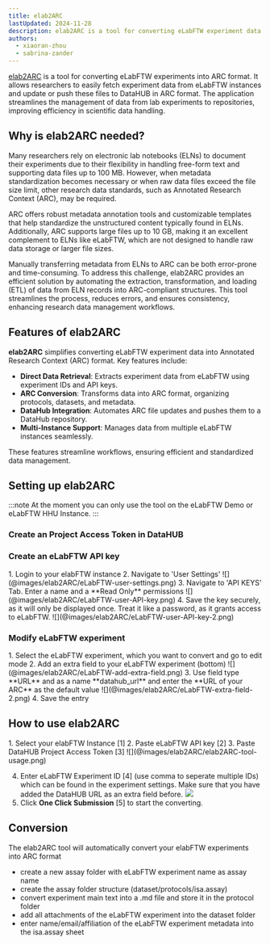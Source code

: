 ```yaml
---
title: elab2ARC
lastUpdated: 2024-11-28
description: elab2ARC is a tool for converting eLabFTW experiment data into ARC format.
authors: 
  - xiaoran-zhou
  - sabrina-zander
---
```



[elab2ARC](http://nfdi4plants.org/elab2arc) is a tool for converting eLabFTW experiments into ARC format. It allows researchers to easily fetch experiment data from eLabFTW instances and update or push these files to DataHUB in ARC format. The application streamlines the management of data from lab experiments to repositories, improving efficiency in scientific data handling.


## Why is elab2ARC needed?
Many researchers rely on electronic lab notebooks (ELNs) to document their experiments due to their flexibility in handling free-form text and supporting data files up to 100 MB. However, when metadata standardization becomes necessary or when raw data files exceed the file size limit, other research data standards, such as Annotated Research Context (ARC), may be required.

ARC offers robust metadata annotation tools and customizable templates that help standardize the unstructured content typically found in ELNs. Additionally, ARC supports large files up to 10 GB, making it an excellent complement to ELNs like eLabFTW, which are not designed to handle raw data storage or larger file sizes.

Manually transferring metadata from ELNs to ARC can be both error-prone and time-consuming. To address this challenge, elab2ARC provides an efficient solution by automating the extraction, transformation, and loading (ETL) of data from ELN records into ARC-compliant structures. This tool streamlines the process, reduces errors, and ensures consistency, enhancing research data management workflows.

## Features of elab2ARC

**elab2ARC** simplifies converting eLabFTW experiment data into Annotated Research Context (ARC) format. Key features include:

- **Direct Data Retrieval**: Extracts experiment data from eLabFTW using experiment IDs and API keys.
- **ARC Conversion**: Transforms data into ARC format, organizing protocols, datasets, and metadata.
- **DataHub Integration**: Automates ARC file updates and pushes them to a DataHub repository.
- **Multi-Instance Support**: Manages data from multiple eLabFTW instances seamlessly.

These features streamline workflows, ensuring efficient and standardized data management.

## Setting up elab2ARC

:::note
At the moment you can only use the tool on the eLabFTW Demo or eLabFTW HHU Instance.
:::


### Create an Project Access Token in DataHUB


<DataHubPat />

### Create an eLabFTW API key

<Steps>
1. Login to your elabFTW instance 
2. Navigate to 'User Settings'  
    ![](@images/elab2ARC/eLabFTW-user-settings.png)
3. Navigate to 'API KEYS' Tab. Enter a name and a **Read Only** permissions
    ![](@images/elab2ARC/eLabFTW-user-API-key.png)
4. Save the key securely, as it will only be displayed once. Treat it like a password, as it grants access to eLabFTW.
    ![](@images/elab2ARC/eLabFTW-user-API-key-2.png)

</Steps>

### Modify eLabFTW experiment


<Steps>
1. Select the eLabFTW experiment, which you want to convert and go to edit mode
2. Add an extra field to your eLabFTW experiment (bottom)
    ![](@images/elab2ARC/eLabFTW-add-extra-field.png)
3. Use field type **URL** and as a name **datahub_url** and enter the **URL of your ARC** as the default value
    ![](@images/elab2ARC/eLabFTW-extra-field-2.png)
4. Save the entry

</Steps>

## How to use elab2ARC 

<Steps>
1. Select your elabFTW Instance [1]
2. Paste eLabFTW API key [2]
3. Paste DataHUB Project Access Token [3]
    ![](@images/elab2ARC/elab2ARC-tool-usage.png)

4. Enter eLabFTW Experiment ID [4] (use comma to seperate multiple IDs) which can be found in the experiment settings. Make sure that you have added the DataHUB URL as an extra field before. 
    ![](@images/elab2ARC/eLabFTW-ID.png)
5. Click **One Click Submission** [5] to start the converting. 

</Steps>

## Conversion 

The elab2ARC tool will automatically convert your elabFTW experiments into ARC format
- create a new assay folder with eLabFTW experiment name as assay name
- create the assay folder structure (dataset/protocols/isa.assay)
- convert experiment main text into a .md file and store it in the protocol folder
- add all attachments of the eLabFTW experiment into the dataset folder
- enter name/email/affiliation of the eLabFTW experiment metadata into the isa.assay sheet

